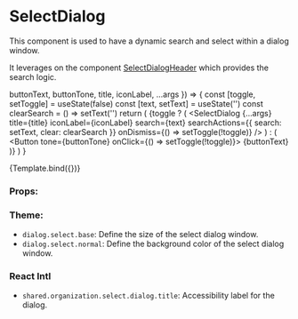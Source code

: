 
<Meta title="Components/Dialog/SelectDialog" component={SelectDialog} />

# SelectDialog

This component is used to have a dynamic search and select within a dialog window.

It leverages on the component [SelectDialogHeader](/docs/components-dialog-selectdialogheader--default-story) which provides the search logic.

  buttonText,
  buttonTone,
  title,
  iconLabel,
  ...args
}) => {
  const [toggle, setToggle] = useState(false)
  const [text, setText] = useState('')
  const clearSearch = () => setText('')
  return (
    <MenuProvider>
      {toggle ? (
        <SelectDialog
          {...args}
          title={title}
          iconLabel={iconLabel}
          search={text}
          searchActions={{ search: setText, clear: clearSearch }}
          onDismiss={() => setToggle(!toggle)}
        />
      ) : (
        <Button tone={buttonTone} onClick={() => setToggle(!toggle)}>
          {buttonText}
        </Button>
      )}
    </MenuProvider>
  )
}

<Canvas>
  <Story
    name="Default"
    args={{
      title: 'Select Dialog',
      iconLabel: 'Open search',
      buttonText: 'Reset Notification',
      buttonTone: Tone.primary,
    }}
  >
    {Template.bind({})}
  </Story>
</Canvas>

### Props:

<ArgsTable story="Default" />

### Theme:

- `dialog.select.base`: Define the size of the select dialog window.
- `dialog.select.normal`: Define the background color of the select dialog window.

### React Intl

- `shared.organization.select.dialog.title`: Accessibility label for the dialog.
